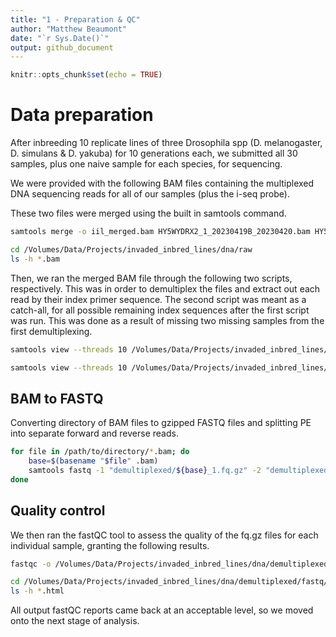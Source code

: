 ```yaml
---
title: "1 - Preparation & QC"
author: "Matthew Beaumont"
date: "`r Sys.Date()`"
output: github_document
---
```


```r
knitr::opts_chunk$set(echo = TRUE)
```

# Data preparation

After inbreeding 10 replicate lines of three Drosophila spp (D. melanogaster, D. simulans & D. yakuba) for 10 generations each, we submitted all 30 samples, plus one naive sample for each species, for sequencing.

We were provided with the following BAM files containing the multiplexed DNA sequencing reads for all of our samples (plus the i-seq probe).

These two files were merged using the built in samtools command.

```bash
samtools merge -o iil_merged.bam HY5WYDRX2_1_20230419B_20230420.bam HY5WYDRX2_2_20230419B_20230420.bam

```

```bash
cd /Volumes/Data/Projects/invaded_inbred_lines/dna/raw
ls -h *.bam

```

Then, we ran the merged BAM file through the following two scripts, respectively. This was in order to demultiplex the files and extract out each read by their index primer sequence. 
The second script was meant as a catch-all, for all possible remaining index sequences after the first script was run. This was done as a result of missing two missing samples from the first demultiplexing.

```bash
samtools view --threads 10 /Volumes/Data/Projects/invaded_inbred_lines/dna/raw/iil_merged.bam | paste -d "|" - - | tee >(grep BC:Z:ATCACG |tr "|" "\n" | samtools view --threads 2 -b > /Volumes/Data/Projects/invaded_inbred_lines/dna/raw/demultiplexed/Dmel_1.bam) >(grep BC:Z:CGATGT |tr "|" "\n" | samtools view --threads 2 -b > /Volumes/Data/Projects/invaded_inbred_lines/dna/raw/demultiplexed/Dmel_2.bam) >(grep BC:Z:TTAGGC |tr "|" "\n" | samtools view --threads 2 -b > /Volumes/Data/Projects/invaded_inbred_lines/dna/raw/demultiplexed/Dmel_3.bam) >(grep BC:Z:TGACCA |tr "|" "\n" | samtools view --threads 2 -b > /Volumes/Data/Projects/invaded_inbred_lines/dna/raw/demultiplexed/Dmel_4.bam) >(grep BC:Z:ACAGTG |tr "|" "\n" | samtools view --threads 2 -b > /Volumes/Data/Projects/invaded_inbred_lines/dna/raw/demultiplexed/Dmel_5.bam) >(grep BC:Z:GCCAAT |tr "|" "\n" | samtools view --threads 2 -b > /Volumes/Data/Projects/invaded_inbred_lines/dna/raw/demultiplexed/Dmel_6.bam) >(grep BC:Z:CAGATC |tr "|" "\n" | samtools view --threads 2 -b > /Volumes/Data/Projects/invaded_inbred_lines/dna/raw/demultiplexed/Dmel_7.bam) >(grep BC:Z:ACTTGA |tr "|" "\n" | samtools view --threads 2 -b > /Volumes/Data/Projects/invaded_inbred_lines/dna/raw/demultiplexed/Dmel_8.bam) >(grep BC:Z:GATCAG |tr "|" "\n" | samtools view --threads 2 -b > /Volumes/Data/Projects/invaded_inbred_lines/dna/raw/demultiplexed/Dmel_9.bam) >(grep BC:Z:TAGCTT |tr "|" "\n" | samtools view --threads 2 -b > /Volumes/Data/Projects/invaded_inbred_lines/dna/raw/demultiplexed/Dmel_10.bam) >(grep BC:Z:GGCTAC |tr "|" "\n" | samtools view --threads 2 -b > /Volumes/Data/Projects/invaded_inbred_lines/dna/raw/demultiplexed/Dsim_11.bam) >(grep BC:Z:CTTGTA |tr "|" "\n" | samtools view --threads 2 -b > /Volumes/Data/Projects/invaded_inbred_lines/dna/raw/demultiplexed/Dsim_12.bam) >(grep BC:Z:AGTCAA |tr "|" "\n" | samtools view --threads 2 -b > /Volumes/Data/Projects/invaded_inbred_lines/dna/raw/demultiplexed/Dsim_13.bam) >(grep BC:Z:AGTTCC |tr "|" "\n" | samtools view --threads 2 -b > /Volumes/Data/Projects/invaded_inbred_lines/dna/raw/demultiplexed/Dsim_14.bam) >(grep BC:Z:ATGTCA |tr "|" "\n" | samtools view --threads 2 -b > /Volumes/Data/Projects/invaded_inbred_lines/dna/raw/demultiplexed/Dsim_15.bam) >(grep BC:Z:CCGTCC |tr "|" "\n" | samtools view --threads 2 -b > /Volumes/Data/Projects/invaded_inbred_lines/dna/raw/demultiplexed/Dsim_16.bam) >(grep BC:Z:GTAGAG |tr "|" "\n" | samtools view --threads 2 -b > /Volumes/Data/Projects/invaded_inbred_lines/dna/raw/demultiplexed/Dsim_17.bam) >(grep BC:Z:GTCCGC |tr "|" "\n" | samtools view --threads 2 -b > /Volumes/Data/Projects/invaded_inbred_lines/dna/raw/demultiplexed/Dsim_18.bam) >(grep BC:Z:GTGAAA |tr "|" "\n" | samtools view --threads 2 -b > /Volumes/Data/Projects/invaded_inbred_lines/dna/raw/demultiplexed/Dsim_19.bam) >(grep BC:Z:GTGGCC |tr "|" "\n" | samtools view --threads 2 -b > /Volumes/Data/Projects/invaded_inbred_lines/dna/raw/demultiplexed/Dsim_20.bam) >(grep BC:Z:GTTTCG |tr "|" "\n" | samtools view --threads 2 -b > /Volumes/Data/Projects/invaded_inbred_lines/dna/raw/demultiplexed/Dyak_21.bam) >(grep BC:Z:CGTACG |tr "|" "\n" | samtools view --threads 2 -b > /Volumes/Data/Projects/invaded_inbred_lines/dna/raw/demultiplexed/Dyak_22.bam) >(grep BC:Z:GAGTGG |tr "|" "\n" | samtools view --threads 2 -b > /Volumes/Data/Projects/invaded_inbred_lines/dna/raw/demultiplexed/Dyak_23.bam) >(grep BC:Z:GGTAGC |tr "|" "\n" | samtools view --threads 2 -b > /Volumes/Data/Projects/invaded_inbred_lines/dna/raw/demultiplexed/Dyak_24.bam) >(grep BC:Z:ACTGAT |tr "|" "\n" | samtools view --threads 2 -b > /Volumes/Data/Projects/invaded_inbred_lines/dna/raw/demultiplexed/Dyak_25.bam) >(grep BC:Z:ATGAGC |tr "|" "\n" | samtools view --threads 2 -b > /Volumes/Data/Projects/invaded_inbred_lines/dna/raw/demultiplexed/Dyak_26.bam) >(grep BC:Z:ATTCCT |tr "|" "\n" | samtools view --threads 2 -b > /Volumes/Data/Projects/invaded_inbred_lines/dna/raw/demultiplexed/Dyak_27.bam) >(grep BC:Z:CAAAAG |tr "|" "\n" | samtools view --threads 2 -b > /Volumes/Data/Projects/invaded_inbred_lines/dna/raw/demultiplexed/Dyak_28.bam) >(grep BC:Z:CAACTA |tr "|" "\n" | samtools view --threads 2 -b > /Volumes/Data/Projects/invaded_inbred_lines/dna/raw/demultiplexed/Dyak_29.bam) >(grep BC:Z:CACCGG |tr "|" "\n" | samtools view --threads 2 -b > /Volumes/Data/Projects/invaded_inbred_lines/dna/raw/demultiplexed/Dyak_30.bam) >(grep BC:Z:CACGAT |tr "|" "\n" | samtools view --threads 2 -b > /Volumes/Data/Projects/invaded_inbred_lines/dna/raw/demultiplexed/Dmel_N1.bam) >(grep BC:Z:CACTCA |tr "|" "\n" | samtools view --threads 2 -b > /Volumes/Data/Projects/invaded_inbred_lines/dna/raw/demultiplexed/Dsim_N2.bam) >(grep BC:Z:CAGGCG |tr "|" "\n" | samtools view --threads 2 -b > /Volumes/Data/Projects/invaded_inbred_lines/dna/raw/demultiplexed/Dyak_N3.bam) >(grep BC:Z:CATTTT |tr "|" "\n" | samtools view --threads 2 -b > /Volumes/Data/Projects/invaded_inbred_lines/dna/raw/demultiplexed/Dere_A2.bam) >(grep BC:Z:GGGGGG |tr "|" "\n" | samtools view --threads 2 -b > /Volumes/Data/Projects/invaded_inbred_lines/dna/raw/demultiplexed/GGGGGG.bam) | grep BC:Z:NNNNNN |tr "|" "\n" | samtools view --threads 2 -b > /Volumes/Data/Projects/invaded_inbred_lines/dna/raw/demultiplexed/NNNNNN.bam

samtools view --threads 10 /Volumes/Data/Projects/invaded_inbred_lines/dna/raw/HY5WYDRX2_1_20230419B_20230420.bam | paste -d "|" - - | tee   >(grep BC:Z:CATGGC |tr "|" "\n" | samtools view --threads 2 -b > /Volumes/Data/Projects/invaded_inbred_lines/dna/raw/output/primer34.bam) >(grep BC:Z:CCAACA |tr "|" "\n" | samtools view --threads 2 -b > /Volumes/Data/Projects/invaded_inbred_lines/dna/raw/output/primer36.bam) >(grep BC:Z:TAATCG |tr "|" "\n" | samtools view --threads 2 -b > /Volumes/Data/Projects/invaded_inbred_lines/dna/raw/output/primer42.bam) >(grep BC:Z:CGGAAT |tr "|" "\n" | samtools view --threads 2 -b > /Volumes/Data/Projects/invaded_inbred_lines/dna/raw/output/primer37.bam) >(grep BC:Z:CTAGCT |tr "|" "\n" | samtools view --threads 2 -b > /Volumes/Data/Projects/invaded_inbred_lines/dna/raw/output/primer38.bam) >(grep BC:Z:CTATAC |tr "|" "\n" | samtools view --threads 2 -b > /Volumes/Data/Projects/invaded_inbred_lines/dna/raw/output/primer39.bam) >(grep BC:Z:GTGATC |tr "|" "\n" | samtools view --threads 2 -b > /Volumes/Data/Projects/invaded_inbred_lines/dna/raw/output/primer40.bam) >(grep BC:Z:GACGAC |tr "|" "\n" | samtools view --threads 2 -b > /Volumes/Data/Projects/invaded_inbred_lines/dna/raw/output/primer41.bam) >(grep BC:Z:TACAGC |tr "|" "\n" | samtools view --threads 2 -b > /Volumes/Data/Projects/invaded_inbred_lines/dna/raw/output/primer43.bam) >(grep BC:Z:TATAAT |tr "|" "\n" | samtools view --threads 2 -b > /Volumes/Data/Projects/invaded_inbred_lines/dna/raw/output/primer44.bam) >(grep BC:Z:TCATTC |tr "|" "\n" | samtools view --threads 2 -b > /Volumes/Data/Projects/invaded_inbred_lines/dna/raw/output/primer45.bam) >(grep BC:Z:TCCCGA |tr "|" "\n" | samtools view --threads 2 -b > /Volumes/Data/Projects/invaded_inbred_lines/dna/raw/output/primer46.bam) >(grep BC:Z:TCGAAG |tr "|" "\n" | samtools view --threads 2 -b > /Volumes/Data/Projects/invaded_inbred_lines/dna/raw/output/primer47.bam) >(grep BC:Z:TCGGCA |tr "|" "\n" | samtools view --threads 2 -b > /Volumes/Data/Projects/invaded_inbred_lines/dna/raw/output/primer48.bam)

```

## BAM to FASTQ

Converting directory of BAM files to gzipped FASTQ files and splitting PE into separate forward and reverse reads.

``` bash
for file in /path/to/directory/*.bam; do
    base=$(basename "$file" .bam)
    samtools fastq -1 "demultiplexed/${base}_1.fq.gz" -2 "demultiplexed/${base}_2.fq.gz" -0 /dev/null -s /dev/null -n "$file"
done

```

## Quality control

We then ran the fastQC tool to assess the quality of the fq.gz files for each individual sample, granting the following results.

``` bash
fastqc -o /Volumes/Data/Projects/invaded_inbred_lines/dna/demultiplexed/fastq/fastQC -t 68 *.fq.gz
```

``` bash
cd /Volumes/Data/Projects/invaded_inbred_lines/dna/demultiplexed/fastq/fastQC
ls -h *.html
```
All output fastQC reports came back at an acceptable level, so we moved onto the next stage of analysis.
